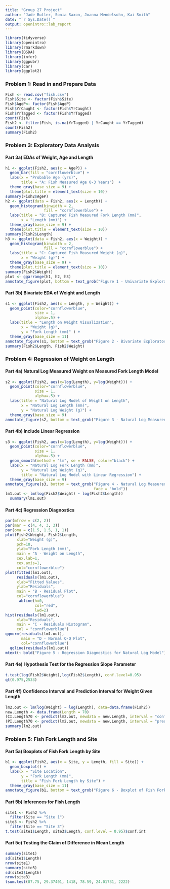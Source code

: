 ```yaml
---
title: "Group 27 Project"
author: "Jade Butler, Sonia Saxon, Joanna Mendelsohn, Kai Smith"
date: "`r Sys.Date()`"
output: openintro::lab_report
---
```


```r
library(tidyverse)
library(openintro)
library(rmarkdown)
library(BSDA)
library(infer)
library(ggpubr)
library(car)
library(ggplot2)
```

### Problem 1: Read in and Prepare Data

```r
Fish <- read.csv("fish.csv")
Fish$Site <- factor(Fish$Site)
Fish$AgeP<- factor(Fish$AgeP)
Fish$YrCaught <- factor(Fish$YrCaught)
Fish$YrTagged <- factor(Fish$YrTagged)
count(Fish) 
Fish2 <- filter(Fish, is.na(YrTagged) | YrCaught == YrTagged) 
count(Fish2) 
summary(Fish2) 
``` 



### Problem 3: Exploratory Data Analysis

#### Part 3a) EDAs of Weight, Age and Length

```r
h1 <- ggplot(Fish2, aes(x = AgeP)) +
  geom_bar(fill = "cornflowerblue") + 
  labs(x = "Probable Age (yrs)", 
       title = "A: Fish Measured Age 0-3 Years")  +
  theme_gray(base_size = 9) +
  theme(plot.title = element_text(size = 10))
summary(Fish2$AgeP)
h2 <- ggplot(data = Fish2, aes(x = Length)) + 
  geom_histogram(binwidth = 2, 
                 fill = "cornflowerblue") + 
  labs(title = "B: Captured Fish Measured Fork Length (mm)", 
       x = "Length (mm)") +
  theme_gray(base_size = 9) +
  theme(plot.title = element_text(size = 10))
summary(Fish2$Length)
h3 <- ggplot(data = Fish2, aes(x = Weight)) +
  geom_histogram(binwidth = 2, 
                 fill = "cornflowerblue") + 
  labs(title = "C: Captured Fish Measured Weight (g)", 
       x = "Weight (g)") +
  theme_gray(base_size = 9) +
  theme(plot.title = element_text(size = 10))
summary(Fish2$Weight)
plot <- ggarrange(h1, h2, h3)
annotate_figure(plot, bottom = text_grob("Figure 1 - Univariate Exploratory Data Analysis", face = "bold", ))
```

#### Part 3b) Bivariate EDA of Weight and Length

```r
s1 <- ggplot(Fish2, aes(x = Length, y = Weight)) +
  geom_point(color="cornflowerblue", 
             size = 1, 
             alpha=.5) +  
  labs(title = "Length on Weight Visualization",
       x = "Weight (g)", 
       y = "Fork Length (mm)" ) +
  theme_gray(base_size = 11) 
annotate_figure(s1, bottom = text_grob("Figure 2 - Bivariate Exploratory Data Analysis", face = "bold", ))
summary(Fish2$Length, Fish2$Weight)
```

### Problem 4: Regression of Weight on Length

#### Part 4a) Natural Log Measured Weight on Measured Fork Length Model

```r
s2 <- ggplot(Fish2, aes(x=log(Length), y=log(Weight))) +
  geom_point(color="cornflowerblue", 
             size = 1, 
             alpha=.5) +  
  labs(title = "Natural Log Model of Weight on Length",
       x = "Natural Log Length (mm)", 
       y = "Natural Log Weight (g)") +
  theme_gray(base_size = 9) 
annotate_figure(s2, bottom = text_grob("Figure 3 - Natural Log Measured Weight on Measured Fork Length", face = "bold", ))
```



#### Part 4b) Include Linear Regression

```r
s3 <- ggplot(Fish2, aes(x=log(Length), y=log(Weight))) +
  geom_point(color="cornflowerblue", 
             size = 1, 
             alpha=.5) +  
  geom_smooth(method = "lm", se = FALSE, color="black") + 
  labs(x = "Natural Log Fork Length (mm)", 
       y = "Natural Log Weight (g)",
       title = "Natural Log Model with Linear Regression") +
  theme_gray(base_size = 9) 
annotate_figure(s3, bottom = text_grob("Figure 4 - Natural Log Measured Weight on Natural Log Measured Fork Length", 
                                       face = "bold"))
lm1.out <- lm(log(Fish2$Weight) ~ log(Fish2$Length))
  summary(lm1.out)
```
#### Part 4c) Regression Diagnostics

```r
par(mfrow = c(2, 2))
par(mar = c(4, 4, 3, 3))
par(oma = c(1.5, 1.5, 1, 1))
plot(Fish2$Weight, Fish2$Length, 
     xlab="Weight (g)", 
     pch=10,
     ylab="Fork Length (mm)", 
     main = "A - Weight on Length",
     cex.lab=1, 
     cex.axis=1,
     col="cornflowerblue")
plot(fitted(lm1.out),
     residuals(lm1.out),
     xlab="Fitted Values", 
     ylab="Residuals",
     main = "B - Residual Plot",
     col="cornflowerblue") 
      abline(h=0, 
             col="red", 
             lwd=2)
hist(residuals(lm1.out), 
     xlab="Residuals",
     main = "C - Residuals Histogram", 
     col = "cornflowerblue")
qqnorm(residuals(lm1.out), 
       main = "D - Normal Q-Q Plot",
       col="cornflowerblue") 
  qqline(residuals(lm1.out))
mtext(~ bold("Figure 5 - Regression Diagnostics for Natural Log Model"), side = 3, line = -26, outer = TRUE)
```


#### Part 4e) Hypothesis Test for the Regression Slope Parameter

```r
t.test(log(Fish2$Weight),log(Fish2$Length), conf.level=0.95)
qt(0.975,2533) 
```


#### Part 4f) Confidence Interval and Prediction Interval for Weight Given Length

```r
lm2.out <- lm(log(Weight) ~ log(Length), data=data.frame(Fish2))
new.Length <- data.frame(Length = 70)
(CI.Length70 <- predict(lm2.out, newdata = new.Length, interval = "confidence", level = 0.95))
(PI.Length70 <- predict(lm2.out, newdata = new.Length, interval = "prediction", level = 0.95))
summary(lm2.out)
```


### Problem 5: Fish Fork Length and Site

#### Part 5a) Boxplots of Fish Fork Length by Site

```r
b1 <- ggplot(Fish2, aes(x = Site, y = Length, fill = Site)) + 
  geom_boxplot() + 
  labs(x = "Site Location", 
       y = "Fork Length (mm)",
       title = "Fish Fork Length by Site") +
  theme_gray(base_size = 11)
annotate_figure(b1, bottom = text_grob("Figure 6 - Boxplot of Fish Fork Length by Site", face = "bold"))
```

#### Part 5b) Inferences for Fish Length

```r
site1 <- Fish2 %>%
  filter(Site == "Site 1")
site3 <- Fish2 %>%
  filter(Site == "Site 3")
t.test(site1$Length, site3$Length, conf.level = 0.95)$conf.int
```


#### Part 5c) Testing the Claim of Difference in Mean Length
```r
summary(site1)
sd(site1$Length)
nrow(site1)
summary(site3)
sd(site3$Length)
nrow(site3)
tsum.test(87.75, 29.37401, 1418, 78.59, 24.01731, 2222)
```